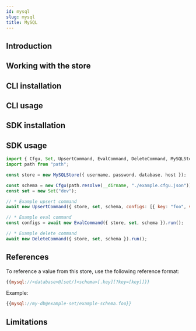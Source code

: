 ```yaml
---
id: mysql
slug: mysql
title: MySQL
---
```



## Introduction

<StoreIntroSnippet storeName={introStoreName} />

## Working with the store

## CLI installation

<CliInstallSnippet />

## CLI usage

<CliUsageSnippet scheme={scheme} uriStructure={uriStructure} />

<CliExamplesSnippet scheme={scheme} uriExample={uriExample} />

## SDK installation

<SdkInstallSnippet />

## SDK usage

```javascript
import { Cfgu, Set, UpsertCommand, EvalCommand, DeleteCommand, MySQLStore} from "@configu/node";
import path from "path";

const store = new MySQLStore({ username, password, database, host });

const schema = new Cfgu(path.resolve(__dirname, "./example.cfgu.json"));
const set = new Set("dev");

// * Example upsert command
await new UpsertCommand({ store, set, schema, configs: [{ key: "foo", value: "bar" }] }).run();

// * Example eval command
const configs = await new EvalCommand({ store, set, schema }).run();

// * Example delete command
await new DeleteCommand({ store, set, schema }).run();
```

## References

To reference a value from this store, use the following reference format:

```node.js
{{mysql://<database>@[set/]<schema>[.key][?key=[key]]}}
```

Example:

```node.js
{{mysql://my-db@example-set/example-schema.foo}}
```

## Limitations

<OrmLimitationsSnippet />
